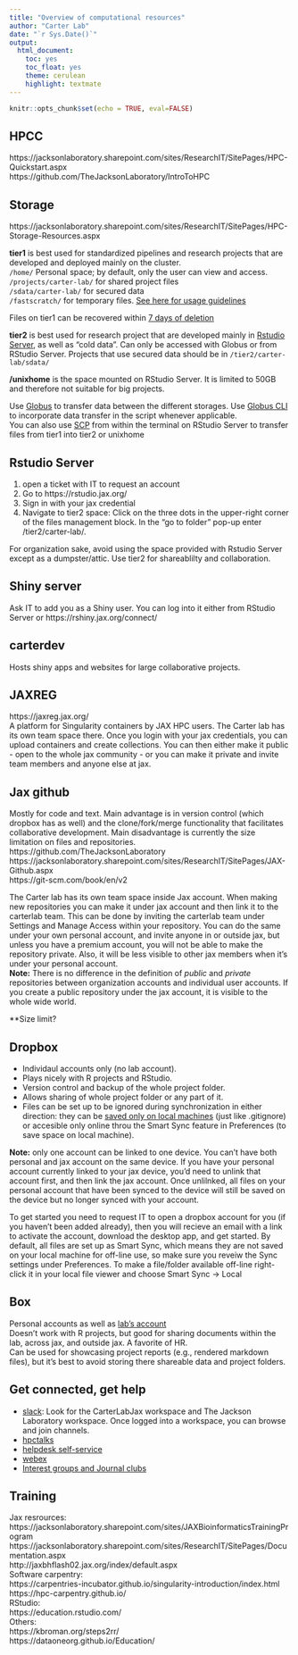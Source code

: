 ```yaml
---
title: "Overview of computational resources"
author: "Carter Lab"
date: "`r Sys.Date()`"
output:
  html_document:
    toc: yes
    toc_float: yes
    theme: cerulean
    highlight: textmate
---
```


```r
knitr::opts_chunk$set(echo = TRUE, eval=FALSE)
```

## HPCC
https://jacksonlaboratory.sharepoint.com/sites/ResearchIT/SitePages/HPC-Quickstart.aspx  
https://github.com/TheJacksonLaboratory/IntroToHPC  

## Storage
https://jacksonlaboratory.sharepoint.com/sites/ResearchIT/SitePages/HPC-Storage-Resources.aspx   

**tier1** is best used for standardized pipelines and research projects that are developed and deployed mainly on the cluster.  
```/home/``` Personal space; by default, only the user can view and access.  
```/projects/carter-lab/``` for shared project files  
```/sdata/carter-lab/``` for secured data  
```/fastscratch/``` for temporary files. [See here for usage guidelines](https://jacksonlaboratory.sharepoint.com/sites/ResearchIT/SitePages/Fastscratch-Guidelines-and-Usage.aspx)

Files on tier1 can be recovered within [7 days of deletion](https://jacksonlaboratory.sharepoint.com/sites/ResearchIT/SitePages/Recovering-Data-from-the-.snapshot-Directory.aspx)  

**tier2** is best used for research project that are developed mainly in [Rstudio Server], as well as "cold data". Can only be accessed with Globus or from RStudio Server. Projects that use secured data should be in ```/tier2/carter-lab/sdata/```

**/unixhome** is the space mounted on RStudio Server. It is limited to 50GB and therefore not suitable for big projects.

Use [Globus](https://jacksonlaboratory.sharepoint.com/sites/ResearchIT/SitePages/Globus-Data-Transfers.aspx) to transfer data between the different storages. Use [Globus CLI](https://docs.globus.org/cli/quickstart/) to incorporate data transfer in the script whenever applicable.  
You can also use [SCP](https://haydenjames.io/linux-securely-copy-files-using-scp/) from within the terminal on RStudio Server to transfer files from tier1 into tier2 or unixhome 

## Rstudio Server

1. open a ticket with IT to request an account
2. Go to https://rstudio.jax.org/  
2. Sign in with your jax credential  
3. Navigate to tier2 space: Click on the three dots in the upper-right corner of the files   management block. In the "go to folder" pop-up enter /tier2/carter-lab/.  

For organization sake, avoid using the space provided with Rstudio Server except as a dumpster/attic. Use tier2 for shareablilty and collaboration.

## Shiny server
Ask IT to add you as a Shiny user. You can log into it either from RStudio Server or https://rshiny.jax.org/connect/

## carterdev
Hosts shiny apps and websites for large collaborative projects.

## JAXREG
https://jaxreg.jax.org/  
A platform for Singularity containers by JAX HPC users. The Carter lab has its own team space there. Once you login with your jax credentials, you can upload containers and create collections. You can then either make it public - open to the whole jax community - or you can make it private and invite team members and anyone else at jax.

## Jax github
Mostly for code and text. Main advantage is in version control (which dropbox has as well) and the clone/fork/merge functionality that facilitates collaborative development. Main disadvantage is currently the size limitation on files and repositories.    
https://github.com/TheJacksonLaboratory  
https://jacksonlaboratory.sharepoint.com/sites/ResearchIT/SitePages/JAX-Github.aspx  
https://git-scm.com/book/en/v2  

The Carter lab has its own team space inside Jax account. When making new repositories you can make it under jax account and then link it to the carterlab team. This can be done by inviting the carterlab team under Settings and Manage Access within your repository. You can do the same under your own personal account, and invite anyone in or outside jax, but unless you have a premium account, you will not be able to make the repository private. Also, it will be less visible to other jax members when it's under your personal account.  
**Note:** There is no difference in the definition of *public* and *private* repositories between organization accounts and individual user accounts. If you create a public repository under the jax account, it is visible to the whole wide world.   


**Size limit?

## Dropbox 

* Individaul accounts only (no lab account).  
* Plays nicely with R projects and RStudio.  
* Version control and backup of the whole project folder.  
* Allows sharing of whole project folder or any part of it.  
* Files can be set up to be ignored during synchronization in either direction: they can be [saved only on local machines](https://help.dropbox.com/files-folders/restore-delete/ignored-files) (just like .gitignore) or accesible only online throu the Smart Sync feature in Preferences (to save space on local machine).   

**Note:** only one account can be linked to one device. You can't have both personal and jax account on the same device. If you have your personal account currently linked to your jax device, you'd need to unlink that account first, and then link the jax account. Once unlilnked, all files on your personal account that have been synced to the device will still be saved on the device but no longer synced with your account.  

To get started you need to request IT to open a dropbox account for you (if you haven't been added already), then you will recieve an email with a link to activate the account, download the desktop app, and get started. By default, all files are set up as Smart Sync, which means they are not saved on your local machine for off-line use, so make sure you reveiw the Sync settings under Preferences. To make a file/folder available off-line right-click it in your local file viewer and choose Smart Sync -> Local

## Box
Personal accounts as well as [lab's account](https://thejacksonlaboratory.ent.box.com/folder/49919058619)  
Doesn't work with R projects, but good for sharing documents within the lab, across jax, and outside jax. A favorite of HR.  
Can be used for showcasing project reports (e.g., rendered markdown files), but it's best to avoid storing there shareable data and project folders.  

## Get connected, get help

* [slack](https://jacksonlaboratory.sharepoint.com/sites/IT/SitePages/How-to-use-Slack.aspx): Look for the CarterLabJax workspace and The Jackson Laboratory workspace. Once logged into a workspace, you can browse and join channels.  
* [hpctalks](https://hpctalk.jax.org/)
* [helpdesk self-service](https://jax.service-now.com/jax)
* [webex](https://jacksonlaboratory.sharepoint.com/sites/IT/SitePages/Webex-Meetings-Introduction.aspx)
* [Interest groups and Journal clubs](https://jacksonlaboratory.sharepoint.com/:x:/r/sites/ResearchResources/_layouts/15/Doc.aspx?sourcedoc=%7B3C15F833-3032-4560-831B-D6F02A6E6757%7D&file=Interest%20Groups%20and%20Journal%20Clubs%2009.2020.xlsx&action=default&mobileredirect=true&DefaultItemOpen=1)

## Training
Jax resrources:  
https://jacksonlaboratory.sharepoint.com/sites/JAXBioinformaticsTrainingProgram  
https://jacksonlaboratory.sharepoint.com/sites/ResearchIT/SitePages/Documentation.aspx  
http://jaxbhflash02.jax.org/index/default.aspx   
Software carpentry:   
https://carpentries-incubator.github.io/singularity-introduction/index.html   
https://hpc-carpentry.github.io/  
RStudio:  
https://education.rstudio.com/  
Others:  
https://kbroman.org/steps2rr/  
https://dataoneorg.github.io/Education/
